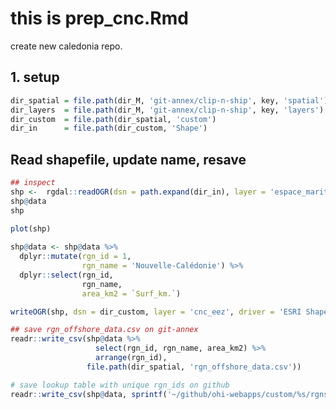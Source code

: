# this is prep_cnc.Rmd
create new caledonia repo. 

## 1. setup

```r
dir_spatial = file.path(dir_M, 'git-annex/clip-n-ship', key, 'spatial') 
dir_layers  = file.path(dir_M, 'git-annex/clip-n-ship', key, 'layers') 
dir_custom  = file.path(dir_spatial, 'custom') 
dir_in      = file.path(dir_custom, 'Shape') 
```

## Read shapefile, update name, resave

```r
## inspect
shp <-  rgdal::readOGR(dsn = path.expand(dir_in), layer = 'espace_maritime_NC')
shp@data
shp
  
plot(shp)

shp@data <- shp@data %>%
  dplyr::mutate(rgn_id = 1,
                rgn_name = 'Nouvelle-Calédonie') %>%
  dplyr::select(rgn_id, 
                rgn_name, 
                area_km2 = `Surf_km.`)

writeOGR(shp, dsn = dir_custom, layer = 'cnc_eez', driver = 'ESRI Shapefile', overwrite=TRUE) 

## save rgn_offshore_data.csv on git-annex
readr::write_csv(shp@data %>% 
                   select(rgn_id, rgn_name, area_km2) %>%
                   arrange(rgn_id), 
                 file.path(dir_spatial, 'rgn_offshore_data.csv'))

# save lookup table with unique rgn_ids on github
readr::write_csv(shp@data, sprintf('~/github/ohi-webapps/custom/%s/rgns_custom.csv', key))
```